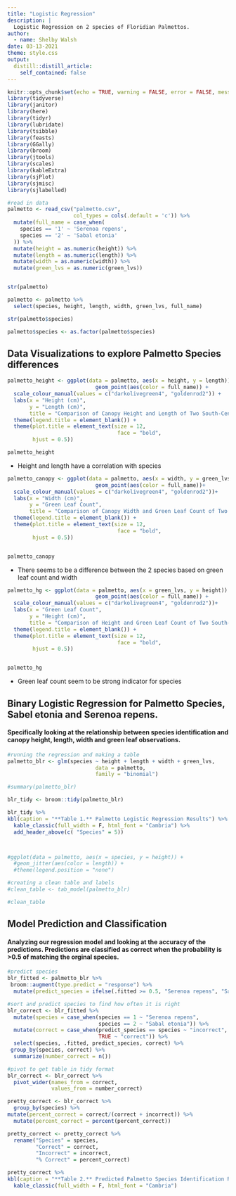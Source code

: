 ```yaml
---
title: "Logistic Regression"
description: |
  Logistic Regression on 2 species of Floridian Palmettos.
author:
  - name: Shelby Walsh
date: 03-13-2021
theme: style.css
output:
  distill::distill_article:
    self_contained: false
---
```


```r
knitr::opts_chunk$set(echo = TRUE, warning = FALSE, error = FALSE, message = FALSE)
library(tidyverse)
library(janitor)
library(here)
library(tidyr)
library(lubridate)
library(tsibble)
library(feasts)
library(GGally)
library(broom)
library(jtools)
library(scales)
library(kableExtra)
library(sjPlot)
library(sjmisc)
library(sjlabelled)
```


```r
#read in data
palmetto <- read_csv("palmetto.csv", 
                     col_types = cols(.default = 'c')) %>%
  mutate(full_name = case_when(
    species == '1' ~ 'Serenoa repens',
    species == '2' ~ 'Sabal etonia'
  )) %>% 
  mutate(height = as.numeric(height)) %>% 
  mutate(length = as.numeric(length)) %>% 
  mutate(width = as.numeric(width)) %>% 
  mutate(green_lvs = as.numeric(green_lvs)) 


str(palmetto)

palmetto <- palmetto %>% 
  select(species, height, length, width, green_lvs, full_name)

str(palmetto$species)

palmetto$species <- as.factor(palmetto$species)

```

## Data Visualizations to explore Palmetto Species differences
```r
palmetto_height <- ggplot(data = palmetto, aes(x = height, y = length)) +
                            geom_point(aes(color = full_name)) +
  scale_colour_manual(values = c("darkolivegreen4", "goldenrod2")) +
  labs(x = "Height (cm)",
       y = "Length (cm)", 
       title = "Comparison of Canopy Height and Length of Two South-Central \nFlorida Palmetto Species, Sabel etonia and Serenoa repens") +
  theme(legend.title = element_blank()) +
  theme(plot.title = element_text(size = 12,
                                   face = "bold",
        hjust = 0.5))

palmetto_height
```
- Height and length have a correlation with species

```r
palmetto_canopy <- ggplot(data = palmetto, aes(x = width, y = green_lvs)) +
                            geom_point(aes(color = full_name))+
  scale_colour_manual(values = c("darkolivegreen4", "goldenrod2"))+
  labs(x = "Width (cm)",
       y = "Green Leaf Count", 
       title = "Comparison of Canopy Width and Green Leaf Count of Two South-Central \nFlorida Palmetto Species, Sabel etonia and Serenoa repens") +
  theme(legend.title = element_blank()) +
  theme(plot.title = element_text(size = 12,
                                   face = "bold",
        hjust = 0.5))


palmetto_canopy
```
- There seems to be a difference between the 2 species based on green leaf count and width

```r
palmetto_hg <- ggplot(data = palmetto, aes(x = green_lvs, y = height)) +
                            geom_point(aes(color = full_name)) +
  scale_colour_manual(values = c("darkolivegreen4", "goldenrod2"))+
  labs(x = "Green Leaf Count",
       y = "Height (cm)", 
       title = "Comparison of Height and Green Leaf Count of Two South-Central \nFlorida Palmetto Species, Sabel etonia and Serenoa repens") +
  theme(legend.title = element_blank()) +
  theme(plot.title = element_text(size = 12,
                                   face = "bold",
        hjust = 0.5))


palmetto_hg
```
- Green leaf count seem to be strong indicator for species

## Binary Logistic Regression for Palmetto Species, Sabel etonia and Serenoa repens. 
#### Specifically looking at the relationship between species identification and canopy height, length, width and green leaf observations.
```r
#running the regression and making a table
palmetto_blr <- glm(species ~ height + length + width + green_lvs,
                            data = palmetto,
                            family = "binomial")

#summary(palmetto_blr)

blr_tidy <- broom::tidy(palmetto_blr)

blr_tidy %>%
kbl(caption = "**Table 1.** Palmetto Logistic Regression Results") %>%
  kable_classic(full_width = F, html_font = "Cambria") %>% 
  add_header_above(c( "Species" = 5))



#ggplot(data = palmetto, aes(x = species, y = height)) +
  #geom_jitter(aes(color = length)) +
  #theme(legend.position = "none")
```

```r
#creating a clean table and labels
#clean_table <- tab_model(palmetto_blr)

#clean_table
```


## Model Prediction and Classification
#### Analyzing our regression model and looking at the accuracy of the predictions. Predictions are classified as correct when the probability is >0.5 of matching the orginal species.
```r
#predict species
blr_fitted <- palmetto_blr %>% 
 broom::augment(type.predict = "response") %>% 
  mutate(predict_species = ifelse(.fitted >= 0.5, "Serenoa repens", "Sabal etonia"))

#sort and predict species to find how often it is right
blr_correct <- blr_fitted %>% 
  mutate(species = case_when(species == 1 ~ "Serenoa repens",
                             species == 2 ~ "Sabal etonia")) %>% 
  mutate(correct = case_when(predict_species == species ~ "incorrect",
                             TRUE ~ "correct")) %>% 
  select(species, .fitted, predict_species, correct) %>% 
 group_by(species, correct) %>% 
  summarize(number_correct = n())

#pivot to get table in tidy format
blr_correct <- blr_correct %>% 
  pivot_wider(names_from = correct,
              values_from = number_correct)

pretty_correct <- blr_correct %>% 
  group_by(species) %>% 
mutate(percent_correct = correct/(correct + incorrect)) %>% 
  mutate(percent_correct = percent(percent_correct))

pretty_correct <- pretty_correct %>% 
  rename("Species" = species,
         "Correct" = correct,
         "Incorrect" = incorrect, 
         "% Correct" = percent_correct)

pretty_correct %>%
kbl(caption = "**Table 2.** Predicted Palmetto Species Identification Results") %>%
  kable_classic(full_width = F, html_font = "Cambria")
```

